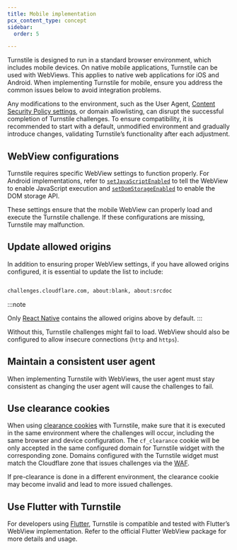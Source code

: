 ```yaml
---
title: Mobile implementation
pcx_content_type: concept
sidebar:
  order: 5

---
```


Turnstile is designed to run in a standard browser environment, which includes mobile devices. On native mobile applications, Turnstile can be used with WebViews. This applies to native web applications for iOS and Android. When implementing Turnstile for mobile, ensure you address the common issues below to avoid integration problems.

Any modifications to the environment, such as the User Agent, [Content Security Policy settings](/turnstile/reference/content-security-policy/), or domain allowlisting, can disrupt the successful completion of Turnstile challenges. To ensure compatibility, it is recommended to start with a default, unmodified environment and gradually introduce changes, validating Turnstile’s functionality after each adjustment.


## WebView configurations

Turnstile requires specific WebView settings to function properly. For Android implementations, refer to [`setJavaScriptEnabled`](https://developer.android.com/reference/android/webkit/WebSettings#setJavaScriptEnabled(boolean)) to tell the WebView to enable JavaScript execution and [`setDomStorageEnabled`](https://developer.android.com/reference/android/webkit/WebSettings#setDomStorageEnabled(boolean)) to enable the DOM storage API. 

These settings ensure that the mobile WebView can properly load and execute the Turnstile challenge. If these configurations are missing, Turnstile may malfunction.

## Update allowed origins

In addition to ensuring proper WebView settings, if you have allowed origins configured, it is essential to update the list to include: 

```txt

challenges.cloudflare.com, about:blank, about:srcdoc

```

:::note

Only [React Native](https://github.com/react-native-webview/react-native-webview/blob/master/docs/Reference.md#originwhitelist) contains the allowed origins above by default.
:::

Without this, Turnstile challenges might fail to load. WebView should also be configured to allow insecure connections (`http` and `https`). 

## Maintain a consistent user agent

When implementing Turnstile with WebViews, the user agent must stay consistent as changing the user agent will cause the challenges to fail. 

## Use clearance cookies

When using [clearance cookies](/turnstile/concepts/pre-clearance-support/) with Turnstile, make sure that it is executed in the same environment where the challenges will occur, including the same browser and device configuration. The `cf_clearance` cookie will be only accepted in the same configured domain for Turnstile widget with the corresponding zone. Domains configured with the Turnstile widget must match the Cloudflare zone that issues challenges via the [WAF](/waf/reference/cloudflare-challenges/).

If pre-clearance is done in a different environment, the clearance cookie may become invalid and lead to more issued challenges.

## Use Flutter with Turnstile

For developers using [Flutter](https://pub.dev/packages/flutter_inappwebview), Turnstile is compatible and tested with Flutter’s WebView implementation. Refer to the official Flutter WebView package for more details and usage. 